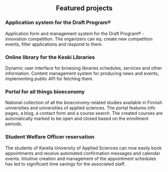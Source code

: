 <h2 tabIndex="0" className="projects-title" style="text-align: center;"> Featured projects</h2>
<ProjectCard tabIndex="0" link="https://register.draftprogram.com/en" bg="">
    <h3 tabIndex="0">Application system for the Draft Program®</h3>
    <p tabIndex="0" >
        Application form and management system for the Draft Program® -innovation competition. The organizers can eq. create new competition events, filter applications and respond to them.
    </p>
</ProjectCard>

<ProjectCard tabIndex="0" link="https://keski.finna.fi/Content/kirjastot" bg="">
    <h3 tabIndex="0">Online library for the Keski Libraries</h3>
    <p tabIndex="0" >
        Dynamic user interface for browsing libraries schedules, services and other information.
        Content management system for producing news and events, implementing public API for fetching them.
    </p>
</ProjectCard>

<ProjectCard tabIndex="0" link="https://biotalousosaaja.karelia.fi/en/" bg="">
    <h3 tabIndex="0">Portal for all things bioeconomy</h3>
    <p tabIndex="0">
        National collection of all the bioeconomy-related studies available in Finnish universities and universities of applied sciences.
        The portal features info pages,  a blog, a contact form and a course search. The created courses are automatically marked to be open and closed based on the enrollment periods.
    </p>
</ProjectCard>

<ProjectCard tabIndex="0" link="https://web.karelia.fi/opintokuraattorin-ajanvaraus/#en/" bg="">
    <h3 tabIndex="0">Student Welfare Officer reservation</h3>
    <p tabIndex="0">
        The students of Karelia University of Applied Sciences can now easily book appointments and receive automated confirmation messages and calendar events. Intuitive creation and management of the appointment schedules has led to significant time savings for the associated staff.
    </p>
</ProjectCard>
